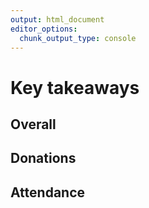 ```yaml
---
output: html_document
editor_options: 
  chunk_output_type: console
---
```


# Key takeaways {.unnumbered}

## Overall


## Donations


## Attendance



